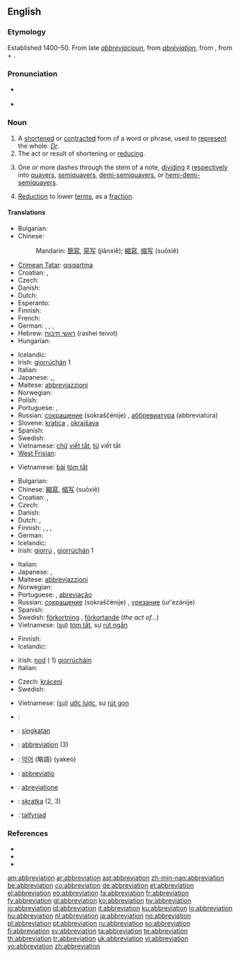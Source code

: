 {{wikisource1911Enc|Abbreviation}}
{{wikipedia}}
{{selfref|For abbreviations in Wiktionary, see [[:Category:Abbreviations]]}}
==English==

===Etymology===
Established 1400–50. From late {{etyl|enm}} ''[[abbreviacioun]]'', from {{etyl|frm}} ''[[abréviation]]'', from {{LL.}} {{term|abbreviatio|abbreviātiō||lang=la}}, from {{term|ab||from|lang=la}} + {{term|abbrevio|abbreviō|shorten, abridge|lang=la}}.

===Pronunciation===
* {{a|RP}} {{IPA|/əˌbriːviˈeɪʃn/}}
* {{rhymes|eɪʃǝn}}

===Noun===
{{en-noun}}

# A [[shorten]]ed or [[contract]]ed form of a word or phrase, used to [[represent]] the whole: ''[[Dr]]''.
# The act or result of shortening or [[reduce|reducing]].
# {{music}} One or more dashes through the stem of a note, [[dividing]] it [[respectively]] into [[quavers]], [[semiquavers]], [[demi-semiquavers]], or [[hemi-demi-semiquavers]].
# {{math}} [[reduction|Reduction]] to lower [[term]]s, as a [[fraction]].

====Translations====
{{trans-top|shortened or contracted form of a word or phrase}}
* Bulgarian: {{t+|bg|абревиатура|f|tr=abreviatúra|sc=Cyrl}}
* Chinese:
*: Mandarin: [[簡寫]], [[简写]] (jiǎnxiě); [[縮寫]], [[缩写]] (suōxiě)
* [[Crimean Tatar]]: [[qısqartma]]
* Croatian: {{t-|hr|abrevijacija|f}}, {{t-|hr|kratica|f}}
* Czech: {{t+|cs|zkratka|f}}
* Danish: {{t+|da|forkortelse|c}}
* Dutch: {{t+|nl|afkorting|f}}
* Esperanto: {{t-|eo|mallongigo|xs=Esperanto}}
* Finnish: {{t+|fi|lyhenne}}
* French: {{t+|fr|abréviation|f}}
* German: {{t+|de|Abkürzung|f}}, {{t-|de|Kurzbezeichnung|f}}, {{t+|de|Kürzel|n}}, {{t+|de|Kurzform|f}}
* Hebrew: [[ראשי תיבות]] (rashei teivot) {{m|p}}
* Hungarian: {{t+|hu|rövidítés}}
{{trans-mid}}
* Icelandic: {{t+|is|skammstöfun|f}}
* Irish: [[giorrúchán]] {{m}} 1
* Italian: {{t+|it|abbreviazione}}
* Japanese: {{t+|ja|略語|tr=ryakugo|sc=Jpan}},{{t+|ja|略字|tr=ryakuji|sc=Jpan}},{{t+|ja|略|tr=ryaku|sc=Jpan}}
* Maltese: [[abbrevjazzjoni]]
* Norwegian: {{t+|no|forkortelse|m}}
* Polish: {{t+|pl|skrót|m}}
* Portuguese: {{t+|pt|abreviatura|f}}, {{t+|pt|abreviação|f}}
* Russian: [[сокрaщение]] (sokraščénije) {{n}}, [[аббревиатура]] (abbreviatúra) {{f}}
* Slovene: [[kratica]] {{f}}, [[okrajšava]] {{f}}
* Spanish: {{t+|es|abreviatura|f}}
* Swedish: {{t+|sv|förkortning|c}}
* Vietnamese: [[chữ]] [[viết tắt]], [[từ]] viết tắt
* [[West Frisian]]: {{t+|fy|ôfkoarting|c|xs=West Frisian}}
{{trans-bottom}}

{{trans-top|abridged version of a document}}
* Vietnamese: [[bài]] [[tóm tắt]]
{{trans-mid}}
{{trans-bottom}}

{{trans-top|act or result of shortening or reducing}}
* Bulgarian: {{t|bg|съкращаване, скъсяване|sc=Cyrl}}
* Chinese: [[縮寫]], [[缩写]] (suōxiě)
* Croatian: {{t-|hr|abrevijacija|f}}, {{t-|hr|kratica|f}}
* Czech: {{t-|cs|zkrácení|n}}
* Danish: {{t+|da|forkortelse|c}}
* Dutch: {{t+|nl|afkorting|f}}, {{t|nl|verkorting|f}}
* Finnish: {{t-|fi|lyhentäminen}}, {{t-|fi|lyhennös}}, {{t-|fi|lyhennelmä}}, {{t-|fi|lyhennys}}
* German: {{t+|de|Abkürzung|f}}
* Icelandic: {{t+|is|stytting|f}}
* Irish: [[giorrú]] {{m}}, [[giorrúchán]] {{m}} 1
{{trans-mid}}
* Italian: {{t+|it|abbreviazione}}
* Japanese: {{t+|ja|省略|tr=shōryaku|sc=Jpan}}, {{t-|ja|短縮|tr=tanshuku|sc=Jpan}}
* Maltese: [[abbrevjazzjoni]]
* Norwegian: {{t-|no|forkorting|m|f}}
* Portuguese: {{t+|pt|abreviatura|f}}, [[abreviação]] {{f}}
* Russian: [[сокрaщение]] (sokraščénije) {{n}}, [[урезание]] (ur'ezánije) {{n}}
* Spanish: {{t+|es|abreviación|f}}
* Swedish: [[förkortning]] {{c}}, [[förkortande]] {{n}} (''the act of...'')
* Vietnamese: ([[sự]]) [[tóm tắt]], sự [[rút ngắn]]
{{trans-bottom}}

{{trans-top|music: one or more dashes through the stem of a note}}
* Finnish: {{t-|fi|lyhennysmerkki}}
* Icelandic: {{t+|is|stytting|f}}
{{trans-mid}}
* Irish: [[nod]] ({{m}} 1) [[giorrúchán|giorrúcháin]]
* Italian: {{t+|it|abbreviazione}}
{{trans-bottom}}

{{trans-top|mathematics: reduction to lower terms}}
* Czech: [[krácení]]
* Swedish: {{t+|sv|förkortning|c}}
{{trans-mid}}
* Vietnamese: ([[sự]]) [[ước lược]], sự [[rút gọn]]
{{trans-bottom}}

{{checktrans-top}}
* {{ttbc|Catalan}}: {{t+|ca|abreviatura|f}}
* {{ttbc|Indonesian}}: [[singkat]]an
* {{ttbc|Interlingua}}: [[#Interlingua|abbreviation]] (3)
{{trans-mid}}
* {{ttbc|Korean}}: [[약어]] (略語) (yakeo)
* {{ttbc|Latin}}: [[abbreviatio]]
* {{ttbc|Novial}}: [[abreviatione]]
* {{ttbc|Slovak}}: [[skratka]] {{f}} (2, 3)
* {{ttbc|Welsh}}: [[talfyriad]] {{m}}
{{trans-bottom}}

===References===
* {{R:American Heritage 2000|abbreviation}}
* {{R:Dictionary.com|abbreviation}}
* {{R:WordNet 2003|abbreviation}}

[[am:abbreviation]]
[[ar:abbreviation]]
[[ast:abbreviation]]
[[zh-min-nan:abbreviation]]
[[be:abbreviation]]
[[co:abbreviation]]
[[de:abbreviation]]
[[et:abbreviation]]
[[el:abbreviation]]
[[eo:abbreviation]]
[[fa:abbreviation]]
[[fr:abbreviation]]
[[fy:abbreviation]]
[[gl:abbreviation]]
[[ko:abbreviation]]
[[hy:abbreviation]]
[[io:abbreviation]]
[[id:abbreviation]]
[[it:abbreviation]]
[[ku:abbreviation]]
[[lo:abbreviation]]
[[hu:abbreviation]]
[[nl:abbreviation]]
[[ja:abbreviation]]
[[no:abbreviation]]
[[pl:abbreviation]]
[[pt:abbreviation]]
[[ru:abbreviation]]
[[so:abbreviation]]
[[fi:abbreviation]]
[[sv:abbreviation]]
[[ta:abbreviation]]
[[te:abbreviation]]
[[th:abbreviation]]
[[tr:abbreviation]]
[[uk:abbreviation]]
[[vi:abbreviation]]
[[vo:abbreviation]]
[[zh:abbreviation]]
